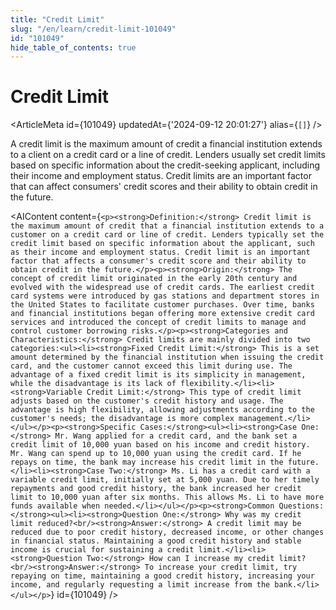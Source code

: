 ```yaml
---
title: "Credit Limit"
slug: "/en/learn/credit-limit-101049"
id: "101049"
hide_table_of_contents: true
---
```



# Credit Limit

<ArticleMeta id={101049} updatedAt={'2024-09-12 20:01:27'} alias={`[]`} />
<div className='border-solid border-b border-t-0 my-4 border-[var(--ifm-color-gray-300)]' />

A credit limit is the maximum amount of credit a financial institution extends to a client on a credit card or a line of credit. Lenders usually set credit limits based on specific information about the credit-seeking applicant, including their income and employment status. Credit limits are an important factor that can affect consumers' credit scores and their ability to obtain credit in the future.

<AIContent content={`<p><strong>Definition:</strong> Credit limit is the maximum amount of credit that a financial institution extends to a customer on a credit card or line of credit. Lenders typically set the credit limit based on specific information about the applicant, such as their income and employment status. Credit limit is an important factor that affects a consumer's credit score and their ability to obtain credit in the future.</p><p><strong>Origin:</strong> The concept of credit limit originated in the early 20th century and evolved with the widespread use of credit cards. The earliest credit card systems were introduced by gas stations and department stores in the United States to facilitate customer purchases. Over time, banks and financial institutions began offering more extensive credit card services and introduced the concept of credit limits to manage and control customer borrowing risks.</p><p><strong>Categories and Characteristics:</strong> Credit limits are mainly divided into two categories:<ul><li><strong>Fixed Credit Limit:</strong> This is a set amount determined by the financial institution when issuing the credit card, and the customer cannot exceed this limit during use. The advantage of a fixed credit limit is its simplicity in management, while the disadvantage is its lack of flexibility.</li><li><strong>Variable Credit Limit:</strong> This type of credit limit adjusts based on the customer's credit history and usage. The advantage is high flexibility, allowing adjustments according to the customer's needs; the disadvantage is more complex management.</li></ul></p><p><strong>Specific Cases:</strong><ul><li><strong>Case One:</strong> Mr. Wang applied for a credit card, and the bank set a credit limit of 10,000 yuan based on his income and credit history. Mr. Wang can spend up to 10,000 yuan using the credit card. If he repays on time, the bank may increase his credit limit in the future.</li><li><strong>Case Two:</strong> Ms. Li has a credit card with a variable credit limit, initially set at 5,000 yuan. Due to her timely repayments and good credit history, the bank increased her credit limit to 10,000 yuan after six months. This allows Ms. Li to have more funds available when needed.</li></ul></p><p><strong>Common Questions:</strong><ul><li><strong>Question One:</strong> Why was my credit limit reduced?<br/><strong>Answer:</strong> A credit limit may be reduced due to poor credit history, decreased income, or other changes in financial status. Maintaining a good credit history and stable income is crucial for sustaining a credit limit.</li><li><strong>Question Two:</strong> How can I increase my credit limit?<br/><strong>Answer:</strong> To increase your credit limit, try repaying on time, maintaining a good credit history, increasing your income, and regularly requesting a limit increase from the bank.</li></ul></p>`} id={101049} />
